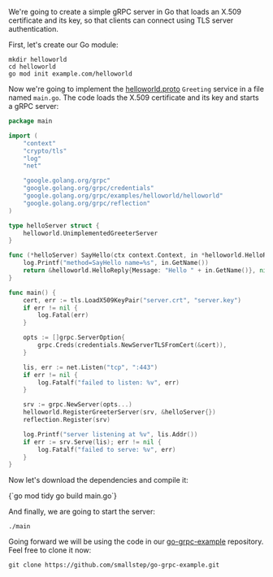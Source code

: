 We're going to create a simple gRPC server in Go that loads an X.509 certificate
and its key, so that clients can connect using TLS server authentication.

First, let's create our Go module:

```shell
mkdir helloworld
cd helloworld
go mod init example.com/helloworld
```

Now we're going to implement the
[helloworld.proto](https://github.com/grpc/grpc-go/blob/master/examples/helloworld/helloworld/helloworld.proto)
`Greeting` service in a file named `main.go`. The code loads the X.509
certificate and its key and starts a gRPC server:

```go
package main

import (
	"context"
	"crypto/tls"
	"log"
	"net"

	"google.golang.org/grpc"
	"google.golang.org/grpc/credentials"
	"google.golang.org/grpc/examples/helloworld/helloworld"
	"google.golang.org/grpc/reflection"
)

type helloServer struct {
	helloworld.UnimplementedGreeterServer
}

func (*helloServer) SayHello(ctx context.Context, in *helloworld.HelloRequest) (*helloworld.HelloReply, error) {
	log.Printf("method=SayHello name=%s", in.GetName())
	return &helloworld.HelloReply{Message: "Hello " + in.GetName()}, nil
}

func main() {
	cert, err := tls.LoadX509KeyPair("server.crt", "server.key")
	if err != nil {
		log.Fatal(err)
	}

	opts := []grpc.ServerOption{
		grpc.Creds(credentials.NewServerTLSFromCert(&cert)),
	}

	lis, err := net.Listen("tcp", ":443")
	if err != nil {
		log.Fatalf("failed to listen: %v", err)
	}

	srv := grpc.NewServer(opts...)
	helloworld.RegisterGreeterServer(srv, &helloServer{})
	reflection.Register(srv)

	log.Printf("server listening at %v", lis.Addr())
	if err := srv.Serve(lis); err != nil {
		log.Fatalf("failed to serve: %v", err)
	}
}
```

Now let's download the dependencies and compile it:

<CodeBlock language="shell" copyText="go mod tidy && go build main.go">
{`go mod tidy
go build main.go`}
</CodeBlock>

And finally, we are going to start the server:

```shell
./main
```

Going forward we will be using the code in our
[go-grpc-example](https://github.com/smallstep/go-grpc-example) repository. Feel
free to clone it now:

```shell
git clone https://github.com/smallstep/go-grpc-example.git
```
